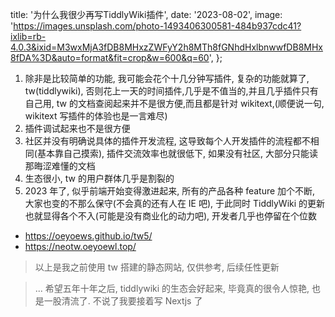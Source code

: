   title: '为什么我很少再写TiddlyWiki插件',
  date: '2023-08-02',
  image:
    'https://images.unsplash.com/photo-1493406300581-484b937cdc41?ixlib=rb-4.0.3&ixid=M3wxMjA3fDB8MHxzZWFyY2h8MTh8fGNhdHxlbnwwfDB8MHx8fDA%3D&auto=format&fit=crop&w=600&q=60',
};

1. 除非是比较简单的功能, 我可能会花个十几分钟写插件, 复杂的功能就算了, tw(tiddlywiki), 否则花上一天的时间插件,几乎是不值当的,并且几乎插件只有自己用, tw 的文档查阅起来并不是很方便,而且都是针对 wikitext,(顺便说一句, wikitext 写插件的体验也是一言难尽)
2. 插件调试起来也不是很方便
3. 社区并没有明确说具体的插件开发流程, 这导致每个人开发插件的流程都不相同(基本靠自己摸索), 插件交流效率也就很低下, 如果没有社区, 大部分只能读那晦涩难懂的文档
4. 生态很小, tw 的用户群体几乎是割裂的
5. 2023 年了, 似乎前端开始变得激进起来, 所有的产品各种 feature 加个不断, 大家也变的不那么保守(不会真的还有人在 IE 吧), 于此同时 TiddlyWiki 的更新也就显得各个不入(可能是没有商业化的动力吧), 开发者几乎也停留在个位数

- https://oeyoews.github.io/tw5/
- https://neotw.oeyoewl.top/

> 以上是我之前使用 tw 搭建的静态网站, 仅供参考, 后续任性更新

> ... 希望五年十年之后, tiddlywiki 的生态会好起来, 毕竟真的很令人惊艳, 也是一股清流了. 不说了我要接着写 Nextjs 了
